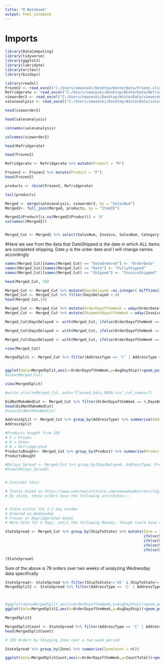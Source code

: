 ```yaml
---
title: "R Notebook"
output: html_notebook
---
```

# Imports

```r
library(DataComputing)
library(tidyverse)
library(ggplot2)
library(lubridate)
library(writexl)
library(bizdays)

```

```r
library(readxl)
Frozen2 <- read_excel("C:/Users/smazeski/Desktop/WinterData/Frozen.xlsx")
Refridgerate <- read_excel("C:/Users/smazeski/Desktop/WinterData/Refridgerate.xlsx")
vieworder2 <- read_excel("C:/Users/smazeski/Desktop/WinterData/vieworder2.xlsx")
salesanalysis <- read_excel("C:/Users/smazeski/Desktop/WinterData/salesanalysis.xlsx")

```



```r

head(vieworder2)
```


```r
head(salesanalysis)

```

```r
colnames(salesanalysis)
```

```r
colnames(vieworder2)
```
```r
head(Refridgerate)

```
```r
head(Frozen2)

```
```r
Refridgerate <- Refridgerate %>% mutate(Product = "R")

```
```r
Frozen2 <- Frozen2 %>% mutate(Product = "F")
head(Frozen2)


```
```r
products <- rbind(Frozen2, Refridgerate)

tail(products)
```




```r
Merged <- merge(salesanalysis, vieworder2, by = "SalesNum")
Merged2<- full_join(Merged, products, by = "ItemID")

```

```r
Merged2$Product[is.na(Merged2$Product)] = 'O'
colnames((Merged2))



```


```r

Merged_Cut <- Merged2 %>% select(SalesNum, Invoice, SalesNum, Category, ShipToState, ItemID, Quantity, DateOrdered, Date, Shipped, ItemID, Product, AddressType)

```


#Here we see from the data that DateShipped is the date in which ALL items are completed shipping. Date.y is the order date and I will change names accordingly

```r
names(Merged_Cut)[names(Merged_Cut) == "DateOrdered"] <- "OrderDate"
names(Merged_Cut)[names(Merged_Cut) == "Date"] <- "FullyShipped"
names(Merged_Cut)[names(Merged_Cut) == "Shipped"] <- "InvoiceShipped"

head(Merged_Cut, 30)

```

```r

Merged_Cut <- Merged_Cut %>% mutate(DaysDelayed =as.integer( difftime(InvoiceShipped, OrderDate, unit = "days")))
Merged_Cut <- Merged_Cut %>% filter(DaysDelayed < 8)
head(Merged_Cut,10)
```



```r
Merged_Cut <- Merged_Cut %>% mutate(OrderDayoftheWeek = wday(OrderDate))
Merged_Cut <- Merged_Cut %>% mutate(ShipmentDayoftheWeek = wday(InvoiceShipped))

Merged_Cut$DaysDelayed <- with(Merged_Cut, ifelse(OrderDayoftheWeek == 1 & Product != 'O' & DaysDelayed != 0, DaysDelayed - 1, DaysDelayed))

Merged_Cut$DaysDelayed <- with(Merged_Cut, ifelse(OrderDayoftheWeek == 7 & AddressType == 'R' & Product != 'O'& DaysDelayed != 0, DaysDelayed - 1, DaysDelayed))

Merged_Cut$DaysDelayed <- with(Merged_Cut, ifelse(OrderDayoftheWeek == 7 & AddressType == 'C'& Product != 'O'& DaysDelayed != 0, DaysDelayed - 1, DaysDelayed))

view(Merged_Cut)

```
```r
MergedSplit <- Merged_Cut %>% filter(AddressType == 'C' | AddressType == 'R') %>%group_by(Product, AddressType, OrderDayoftheWeek) %>% summarise(AvgDayShip = mean(DaysDelayed))


ggplot(data=MergedSplit,aes(x=OrderDayoftheWeek,y=AvgDayShip))+geom_point(size = 3)+aes(colour=Product, shape = AddressType)#+facet_wrap(~Product,ncol=4) 
#view(Merged_Cut)
```

```r


view(MergedSplit)
```




```r
#write_xlsx(x=Merged_Cut, path="Cleaned_Data_MAIN.csv",col_names=T)
```


```r

DidNotMakeWedCut <- Merged_Cut %>% filter(OrderDayoftheWeek == 4,DaysDelayed== 5)
head(DidNotMakeWedCut)
#view(DidNotMakeWedCut)
```


```r


AddressSplit <- Merged_Cut %>% group_by(AddressType) %>% summarise(AddressTypeForOrder=n())
AddressSplit
```


```r

#Products bought from 105
# F = Frozen
# O = Other
# R = Refridgerated
ProductsBought<- Merged_Cut %>% group_by(Product) %>% summarise(ProductTypeSpred=n())
ProductsBought

```


```r

#Delays_Spread <- Merged_Cut %>% group_by(DaysDelayed, AddressType, Product) %>% summarise(DaysDelayedCount=n())
#View(Delays_Spread)


# Consider this: 

```

```r

# States based on https://www.webstaurantstore.com/newwebadmin/mvc/logistics:warehouseTransitTimes/ Zones 1&2
# By state, these orders have the following attributes:::


# State within the 1-2 day window
# Ordered on Wednesday
# Frozen or Regridgerated Goods
# Were held for 5 days, until the following Monday, though could have arrived by Saturday

StateSpread <- Merged_Cut %>% group_by(ShipToState) %>% mutate(Zone = ifelse(ShipToState == "NY" | ShipToState == "PA"| ShipToState == "ME"| ShipToState == "VT"| ShipToState == "NH"| ShipToState == "MA"| ShipToState == "RI"| ShipToState == "CT"| ShipToState == "NJ"| ShipToState == "DE"| ShipToState == "MD"| ShipToState == "WV"| ShipToState == "VA"| ShipToState == "MI"| ShipToState == "OH"| ShipToState == "MI"| ShipToState == "IN"| ShipToState == "IL"| ShipToState == "KY"| ShipToState == "TN"| ShipToState == "AL"| ShipToState == "NC"| ShipToState == "SC"| ShipToState == "GA"| ShipToState == "FL"| ShipToState == "DC", 2,
                                                               ifelse(ShipToState == "MS" | ShipToState == "LA"| ShipToState == "WI"| ShipToState == "IA"| ShipToState == "MO"| ShipToState == "OK"| ShipToState == "TX"| ShipToState == "MN"| ShipToState == "OK"| ShipToState == "KS"| ShipToState == "SD"| ShipToState == "ND" | ShipToState == "AR", 3,
                                                               ifelse(ShipToState == "NM" | ShipToState == "AZ"| ShipToState == "MT"| ShipToState == "WY"| ShipToState == "NE"| ShipToState == "CO", 4,
                                                               ifelse(ShipToState == "ID" | ShipToState == "OR"| ShipToState == "CA"| ShipToState == "UT"| ShipToState == "NV"| ShipToState == "WA", 5,
                                                               ifelse(ShipToState == "AK" | ShipToState == "HI",7, NA))))))

(StateSpread)

```
Sum of the above is 79 orders over two weeks of analyzing Wednesday data specifically

```r
StateSpread<- StateSpread %>% filter(ShipToState!='HI' & ShipToState!='AK')
MergedSplit2 <- StateSpread %>% filter(AddressType == 'C' | AddressType == 'R') %>%group_by(Product, AddressType, OrderDayoftheWeek, Zone) %>% summarise(AvgDayShip = mean(DaysDelayed))



#ggplot(data=MergedSplit,aes(x=OrderDayoftheWeek,y=AvgDayShip))+geom_point(size = 3)+aes(colour=Product, shape = AddressType)#+facet_wrap(~Product,ncol=4) 
ggplot(data=MergedSplit2,aes(x=OrderDayoftheWeek,y=AvgDayShip))+geom_point(size = 4)+aes(colour=Product, shape = AddressType)+facet_wrap(~Zone,ncol=4) 


```

```r

MergedSplit2
```

```r

MergedSplitCount <- StateSpread %>% filter(AddressType == 'C' | AddressType == 'R') %>%group_by(Product, AddressType, OrderDayoftheWeek, Zone) %>% summarise(CountTotal = n())
head(MergedSplitCount)
```
```r

# 105 Orders by Shipping Zone over a two week period

StateSpread %>% group_by(Zone) %>% summarise(ZoneCount = n())

```

```r
ggplot(data=MergedSplitCount,aes(x=OrderDayoftheWeek,y=CountTotal))+geom_point(size = 3)+aes(colour=Product, shape = AddressType)+facet_wrap(~Zone,ncol=4) 

```


```r


```

```r


```

```r


```

```r


```

```r


```

```r


```

```r


```

```r


```